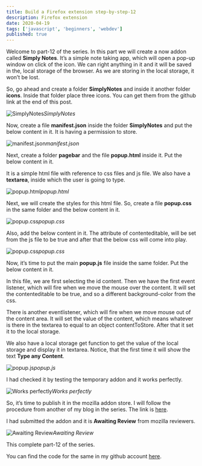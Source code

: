 ```yaml
---
title: Build a Firefox extension step-by-step-12
description: Firefox extension
date: 2020-04-19
tags: ['javascript', 'beginners', 'webdev']
published: true
---
```


Welcome to part-12 of the series. In this part we will create a now addon called **Simply Notes**. It’s a simple note taking app, which will open a pop-up window on click of the icon. We can right anything in it and it will be saved in the, local storage of the browser. As we are storing in the local storage, it won’t be lost.

So, go ahead and create a folder **SimplyNotes** and inside it another folder **icons**. Inside that folder place three icons. You can get them from the github link at the end of this post.

![SimplyNotes](https://ik.imagekit.io/thewebdev/FirefoxAddons/12/1_t1q1kDkE8.png)*SimplyNotes*

Now, create a file **manifest.json** inside the folder **SimplyNotes** and put the below content in it. It is having a permission to store.

![manifest.json](https://ik.imagekit.io/thewebdev/FirefoxAddons/12/2_xJth9u_MU8.png)*manifest.json*

Next, create a folder **pagebar** and the file **popup.html** inside it. Put the below content in it.

It is a simple html file with reference to css files and js file. We also have a **textarea**, inside which the user is going to type.

![popup.html](https://ik.imagekit.io/thewebdev/FirefoxAddons/12/3_milxKw3qti.png)*popup.html*

Next, we will create the styles for this html file. So, create a file **popup.css** in the same folder and the below content in it.

![popup.css](https://ik.imagekit.io/thewebdev/FirefoxAddons/12/4_RI2dDKuxls.png)*popup.css*

Also, add the below content in it. The attribute of contenteditable, will be set from the js file to be true and after that the below css will come into play.

![popup.css](https://ik.imagekit.io/thewebdev/FirefoxAddons/12/5_GCTiCXYX5y.png)*popup.css*

Now, it’s time to put the main **popup.js** file inside the same folder. Put the below content in it.

In this file, we are first selecting the id content. Then we have the first event listener, which will fire when we move the mouse over the content. It will set the contenteditable to be true, and so a different background-color from the css.

There is another eventlistener, which will fire when we move mouse out of the content area. It will set the value of the content, which means whatever is there in the textarea to equal to an object contentToStore. After that it set it to the local storage.

We also have a local storage get function to get the value of the local storage and display it in textarea. Notice, that the first time it will show the text **Type any Content**.

![popup.js](https://ik.imagekit.io/thewebdev/FirefoxAddons/12/6_4KUvLPpdrr.png)*popup.js*

I had checked it by testing the temporary addon and it works perfectly.

![Works perfectly](https://ik.imagekit.io/thewebdev/FirefoxAddons/12/7_64oQduyBGM.png)*Works perfectly*

So, it’s time to publish it in the mozilla addon store. I will follow the procedure from another of my blog in the series. The link is [here](https://medium.com/@nabendu82/creating-firefox-browser-extensions-2-ddf1f236f401).

I had submitted the addon and it is **Awaiting Review** from mozilla reviewers.

![Awaiting Review](https://ik.imagekit.io/thewebdev/FirefoxAddons/12/8__A4r-qAZtv.png)*Awaiting Review*

This complete part-12 of the series.

You can find the code for the same in my github account [here](https://github.com/nabendu82/Addons).
